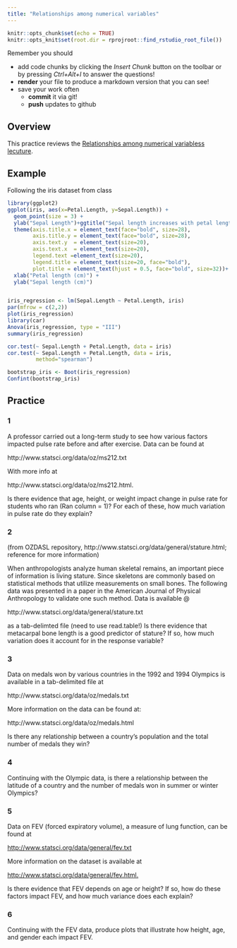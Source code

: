 ```yaml
---
title: "Relationships among numerical variables"
---
```


<!-- COMMENT NOT SHOW IN ANY OUTPUT: Code chunk below sets overall defaults for .qmd file; these inlcude showing output by default and looking for files relative to .Rpoj file, not .qmd file, which makes putting filesin different folders easier  -->

```r
knitr::opts_chunk$set(echo = TRUE)
knitr::opts_knit$set(root.dir = rprojroot::find_rstudio_root_file())
```

Remember you should

-   add code chunks by clicking the *Insert Chunk* button on the toolbar
    or by pressing *Ctrl+Alt+I* to answer the questions!
-   **render** your file to produce a markdown version that you can see!
-   save your work often
    -   **commit** it via git!
    -   **push** updates to github

## Overview

This practice reviews the [Relationships among numerical variabless
lecuture](https://jsgosnell.github.io/cuny_biostats_book/content/chapters/Relationships_among_numerical_variables.html){target="_blank"}.

## Example

Following the iris dataset from class

```r
library(ggplot2)
ggplot(iris, aes(x=Petal.Length, y=Sepal.Length)) +
  geom_point(size = 3) +
  ylab("Sepal Length")+ggtitle("Sepal length increases with petal length")+
  theme(axis.title.x = element_text(face="bold", size=28), 
        axis.title.y = element_text(face="bold", size=28), 
        axis.text.y  = element_text(size=20),
        axis.text.x  = element_text(size=20), 
        legend.text =element_text(size=20),
        legend.title = element_text(size=20, face="bold"),
        plot.title = element_text(hjust = 0.5, face="bold", size=32))+
  xlab("Petal length (cm)") +
  ylab("Sepal length (cm)")


iris_regression <- lm(Sepal.Length ~ Petal.Length, iris)
par(mfrow = c(2,2))
plot(iris_regression)
library(car)
Anova(iris_regression, type = "III")
summary(iris_regression)
```

```r
cor.test(~ Sepal.Length + Petal.Length, data = iris)
cor.test(~ Sepal.Length + Petal.Length, data = iris,
         method="spearman")

```

```r
bootstrap_iris <- Boot(iris_regression)
Confint(bootstrap_iris)
```

## Practice

### 1

A professor carried out a long-term study to see how various factors
impacted pulse rate before and after exercise. Data can be found at

http://www.statsci.org/data/oz/ms212.txt

With more info at

http://www.statsci.org/data/oz/ms212.html.

Is there evidence that age, height, or weight impact change in pulse
rate for students who ran (Ran column = 1)? For each of these, how much
variation in pulse rate do they explain?

### 2

(from OZDASL repository,
http://www.statsci.org/data/general/stature.html; reference for more
information)

When anthropologists analyze human skeletal remains, an important piece
of information is living stature. Since skeletons are commonly based on
statistical methods that utilize measurements on small bones. The
following data was presented in a paper in the American Journal of
Physical Anthropology to validate one such method. Data is available \@

http://www.statsci.org/data/general/stature.txt

as a tab-delimted file (need to use read.table!) Is there evidence that
metacarpal bone length is a good predictor of stature? If so, how much
variation does it account for in the response variable?

### 3

Data on medals won by various countries in the 1992 and 1994 Olympics is
available in a tab-delimited file at

http://www.statsci.org/data/oz/medals.txt

More information on the data can be found at:

http://www.statsci.org/data/oz/medals.html

Is there any relationship between a country’s population and the total
number of medals they win?

### 4

Continuing with the Olympic data, is there a relationship between the
latitude of a country and the number of medals won in summer or winter
Olympics?

### 5

Data on FEV (forced expiratory volume), a measure of lung function, can
be found at

<http://www.statsci.org/data/general/fev.txt>

More information on the dataset is available at

<http://www.statsci.org/data/general/fev.html.>

Is there evidence that FEV depends on age or height? If so, how do these
factors impact FEV, and how much variance does each explain?

### 6

Continuing with the FEV data, produce plots that illustrate how height,
age, and gender each impact FEV.
